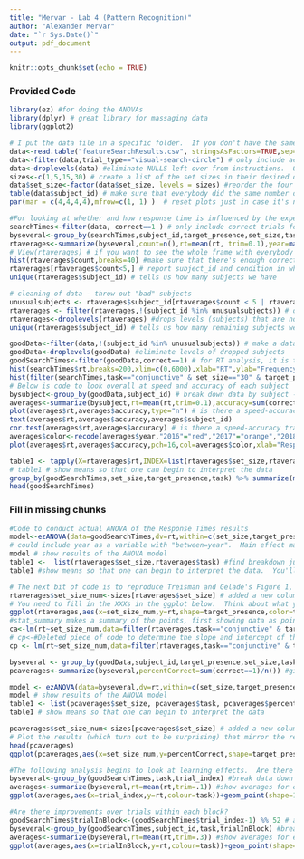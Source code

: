 ```yaml
---
title: "Mervar - Lab 4 (Pattern Recognition)"
author: "Alexander Mervar"
date: "`r Sys.Date()`"
output: pdf_document
---
```


```r
knitr::opts_chunk$set(echo = TRUE)
```

### Provided Code
```r
library(ez) #for doing the ANOVAs
library(dplyr) # great library for massaging data
library(ggplot2)

# I put the data file in a specific folder.  If you don't have the same folder structures as me, you'll have to change the directory path to wherever you put the data file
data<-read.table("featureSearchResults.csv", stringsAsFactors=TRUE,sep=',', header = TRUE)
data<-filter(data,trial_type=="visual-search-circle") # only include actual feature search trials, not "trials" in which instructions or debriefings were shown
data<-droplevels(data) #eliminate NULLS left over from instructions.  Only include factor levels that actually exist in data
sizes<-c(1,5,15,30) # create a list of the set sizes in their desired order
data$set_size<-factor(data$set_size, levels = sizes) #reorder the four levels of set_size so that they are increasing order
table(data$subject_id) # make sure that everybody did the same number of trials
par(mar = c(4,4,4,4),mfrow=c(1, 1) )  # reset plots just in case it's necessary from whatever was being plotted before.  Quite wide margins on top, left, and bottom for the axes titles

#For looking at whether and how response time is influenced by the experimental variables
searchTimes<-filter(data, correct==1 ) # only include correct trials for response time analyses.
byseveral<-group_by(searchTimes,subject_id,target_presence,set_size,task) #break data down by subject, target presence, set size AND task
rtaverages<-summarize(byseveral,count=n(),rt=mean(rt, trim=0.1),year=max(year)) #show averages for each subject for each cell of the task X set_size X presence design.  Trimmed mean so not too influenced by outliers
# View(rtaverages) # if you want to see the whole frame with everybody's averages
hist(rtaverages$count,breaks=40) #make sure that there's enough correct data from each of the cells
rtaverages[rtaverages$count<5,] # report subject_id and condition in which low counts are found.  If everybody supplied enough data, then this will be empty.
unique(rtaverages$subject_id) # tells us how many subjects we have

# cleaning of data - throw out "bad" subjects
unusualsubjects <- rtaverages$subject_id[rtaverages$count < 5 | rtaverages$count > 60 ] # make a list of subjects without enough data or too much data, suggesting that multiple subjects used the same name or that a subject reran the experiment
rtaverages <- filter(rtaverages,!(subject_id %in% unusualsubjects)) # only include data from good subjects.  ! = not.  Put data from acceptable subjects right back in the same data frame
rtaverages<-droplevels(rtaverages) #drops levels (subjects) that are no longer represented in data after exclusion criteria
unique(rtaverages$subject_id) # tells us how many remaining subjects we have

goodData<-filter(data,!(subject_id %in% unusualsubjects)) # make a data frame that only includes data from "good" subjects
goodData<-droplevels(goodData) #eliminate levels of dropped subjects
goodSearchTimes<-filter(goodData,correct==1) # for RT analysis, it is typical to only look at correct trials
hist(searchTimes$rt,breaks=200,xlim=c(0,6000),xlab="RT",ylab="Frequency") # get an overall feel for the RT distribution
hist(filter(searchTimes,task=="conjunctive" & set_size=="30" & target_presence=="absent")$rt,breaks=200,xlim=c(0,6000)) #an example of showing distribution of RTs from just one condition
# Below is code to look overall at speed and accuracy of each subject
bysubject<-group_by(goodData,subject_id) # break down data by subject - notice that we're using ALL data, not only correct trials
averages<-summarize(bysubject,rt=mean(rt,trim=0.1),accuracy=sum(correct=="1")/n(),year=max(year)) #for each subject, record their overall accuracy and RT.  Note, taking of year is just a kludge to get a single value of year for each subject.  But all values of year should be the same for a subject so it doesn't really matter if we use min, max, or mean
plot(averages$rt,averages$accuracy,type="n") # is there a speed-accuracy tradeoff?  As people get faster do they get more error-prone?
text(averages$rt,averages$accuracy,averages$subject_id)
cor.test(averages$rt,averages$accuracy) # is there a speed-accuracy tradeoff?  Tends to be positive - as RT goes up, so does accuracy.  So: yes. People are choosing to be accurate or speedy
averages$color<-recode(averages$year,"2016"="red","2017"="orange","2018"="green","2019"="blue") # Dplyr recode command to convert years to colors, for ease of plotting
plot(averages$rt,averages$accuracy,pch=16,col=averages$color,xlab="Response Time",ylab="Accuracy") # is there a Flynn effect?  Are Q370 students getting faster/more accurate over years?

table1 <- tapply(X=rtaverages$rt,INDEX=list(rtaverages$set_size,rtaverages$target_presence,rtaverages$task),FUN=mean, trim=.1) #apply mean function to RT broken down 3 ways
# table1 # show means so that one can begin to interpret the data
group_by(goodSearchTimes,set_size,target_presence,task) %>% summarize(mean(rt,trim=0.1)) # an alternative way to show means broken down by set_size and presence but collapsing over subjects, using dplyr
head(goodSearchTimes)
```

### Fill in missing chunks
```r
#Code to conduct actual ANOVA of the Response Times results
model<-ezANOVA(data=goodSearchTimes,dv=rt,within=c(set_size,target_presence,task),wid=subject_id) # You need to fill in the XXXs with the correct variable names within the variable containing all of the correct RTs.  conduct a repeated measures ANOVA - dv = dependent variable.  within = a list of all of the within subject variables.  wid = variable that is used to group data by subject
# could include year as a variable with "between=year".  Main effect maybe but would hope there wouldn't be (m)any interactionsw
model # show results of the ANOVA model
table1 <-  list(rtaverages$set_size,rtaverages$task) #find breakdown just of setsize and task - less broken down than the above tapply code, obtained just by deleting one item from the INDEX list "INDEX=list(rtaverages$target_presence,rtaverages$set_size,rtaverages$task)" above
table1 #show means so that one can begin to interpret the data.  You'll break down rtaverages in different ways to get the different mean RTs that you need for your report
```

```r
# The next bit of code is to reproduce Treisman and Gelade's Figure 1, including best lines of fit
rtaverages$set_size_num<-sizes[rtaverages$set_size] # added a new column to rtaverage data frame which is the numeric/continuous version of the nominal/categorical set_size factor which will be useful for predicting RT from set_size 
# You need to fill in the XXXs in the ggplot below.  Think about what you want to appear on Y axes, and what you want broken down by shape and color
ggplot(rtaverages,aes(x=set_size_num,y=rt,shape=target_presence,color=task, linetype=task))+ stat_summary(fun=mean,geom="point",aes(size=2))+geom_smooth(method=lm,se=FALSE)+stat_summary(fun.data = mean_cl_normal, geom = "errorbar", width=0.4) + xlab("Set Size") + ylab("Response Time (msec)")+ guides(size=FALSE)
#stat_summary makes a summary of the points, first showing data as points, then adding line of best fit, then adding error bars (95% confidence intervals), then adding labels, then turning off "size" from appearing in legend
ca<-lm(rt~set_size_num,data=filter(rtaverages,task=="conjunctive" & target_presence=="absent")) # if you want to see the actual slope and intercept for one of the lines: conjunctive absent trials
# cp<-#Deleted piece of code to determine the slope and intercept of the best fitting line for the conjunctive present results
cp <- lm(rt~set_size_num,data=filter(rtaverages,task=="conjunctive" & target_presence=="present"))
```

```r
byseveral <- group_by(goodData,subject_id,target_presence,set_size,task)#Should be just like the analogous code above, but remember that we need to include ALL feature search trials, not just the correct trials
pcaverages<-summarize(byseveral,percentCorrect=sum(correct==1)/n()) #gives average accuracy broken down 3 ways. % correct = count of correct trials divided by total number of trials n()
```

```r
model <- ezANOVA(data=byseveral,dv=rt,within=c(set_size,target_presence,task),wid=subject_id) #conduct a repeated measures ANOVA - dv = dependent variable.  within = a list of all of the within subject variables.  wid = variable that is used to group data by subject
model # show results of the ANOVA model
table1 <- list(pcaverages$set_size, pcaverages$task, pcaverages$percentCorrect) #apply mean function to percent correct broken down 3 ways
table1 # show means so that one can begin to interpret the data
```

```r
pcaverages$set_size_num<-sizes[pcaverages$set_size] # added a new column to rtaverage data frame which is the numeric/continuous version of the nominal/categorical set_size factor which will be useful for predicting RT from set_size 
# Plot the results (which turn out to be surprising) that mirror the response times results, but for accuracy instead.  You need to fill in the XXXs below
head(pcaverages)
ggplot(pcaverages,aes(x=set_size_num,y=percentCorrect,shape=target_presence,color=task, linetype=task))+ stat_summary(fun=mean,geom="point",aes(size=2))+stat_summary(fun=mean,geom="line")+stat_summary(fun.data = mean_cl_normal, geom = "errorbar", width=0.4) + xlab("Set Size") + ylab("Percent Correct")+ guides(size=FALSE) #stat_summary makes a summary of the points - one for each cell in the design, defaulting to mean
```

```r
#The following analysis begins to look at learning effects.  Are there improvements over all trials within the experiment?
byseveral<-group_by(goodSearchTimes,task,trial_index) #break data down by task and which trial number.
averages<-summarize(byseveral,rt=mean(rt,trim=.1)) #show averages for each subject for each cell of the task X set_size X presence design
ggplot(averages,aes(x=trial_index,y=rt,colour=task))+geom_point(shape=1,alpha=1/2)+ geom_smooth(method="loess",span=.25, fill="blue",alpha=.35,level=.95,n=25) # build up a ggplot by specifying in the "aesthetics" aes() which are x and y variables and which variable determines what different lines are plotted

#Are there improvements over trials within each block?
goodSearchTimes$trialInBlock<-(goodSearchTimes$trial_index-1) %% 52 # add another colums to describe which trial (e.g. first, second, third...) within a block the data are from.  x %% y gives remainder of x when x is divided by y 
byseveral<-group_by(goodSearchTimes,subject_id,task,trialInBlock) #break data down by subject, schedule, studied AND group.
averages<-summarize(byseveral,rt=mean(rt,trim=.3)) #show averages for each subject for each cell of the task X set_size X presence design
ggplot(averages,aes(x=trialInBlock,y=rt,colour=task))+geom_point(shape=1,alpha=1/2)+ geom_smooth(method="loess",span=.25, fill="blue",alpha=.35,level=.95,n=25)+ylim(0,3000) + xlab("Trial # Within Block") + ylab("Response Time (msec.)") #first define what are x, y, and grouping variables, then add points, then add smoothing line with confidence bands
```

